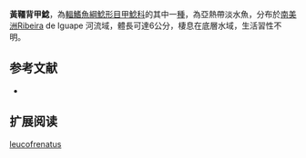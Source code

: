 {{Speciesbox
| name = 黃韁背甲鯰
| image = 
| image_width = 250px
| image_caption = 
| status = NE
| status_system = IUCN3.1
| genus = Hisonotus
| species = leucofrenatus
| authority = [[Miranda_Ribeiro|Miranda Ribeiro]], 1908
| synonyms = *''Otocinclus leucofrenatus '',Miranda Ribeiro, 1908 
*''Microlepidogaster leucofrenata'',Miranda Ribeiro, 1908 
}}

'''黃韁背甲鯰'''，為[[輻鰭魚綱|輻鰭魚綱]][[鯰形目|鯰形目]][[甲鯰科|甲鯰科]]的其中一[[種|種]]，為亞熱帶淡水魚，分布於[[南美洲|南美洲]]Ribeira de Iguape 河流域，體長可達6公分，棲息在底層水域，生活習性不明。

==参考文献==
*{{FishBase_species|genus=Hisonotus|species=leucofrenatus|year=2014|month=12}}

== 扩展阅读 ==
{{refbegin}}
{{wikispecies-inline|Hisonotus leucofrenatus|黃韁背甲鯰}}
{{refend}}
{{Taxonbar|from=Q5403432}}

[[Category:背甲鯰屬|leucofrenatus]]